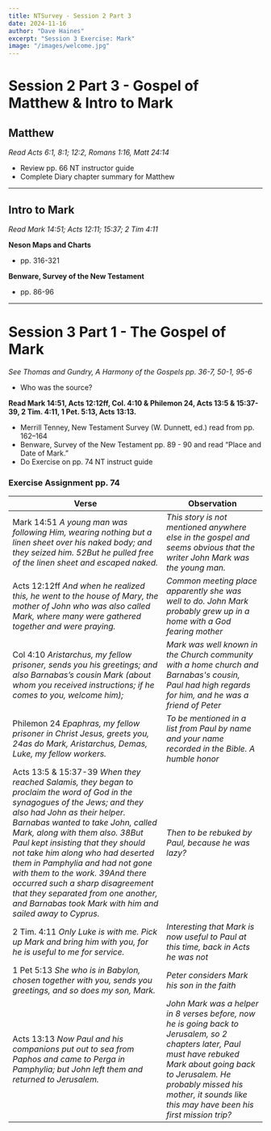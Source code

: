 ```yaml
---
title: NTSurvey - Session 2 Part 3
date: 2024-11-16
author: "Dave Haines"
excerpt: "Session 3 Exercise: Mark"
image: "/images/welcome.jpg"
---
```


# Session 2 Part 3 - Gospel of Matthew & Intro to Mark
## Matthew

*Read Acts 6:1, 8:1; 12:2, Romans 1:16, Matt 24:14*
- Review pp. 66 NT instructor guide
- Complete Diary chapter summary for Matthew

---

## Intro to Mark

*Read Mark 14:51; Acts 12:11; 15:37; 2 Tim 4:11*

**Neson Maps and Charts**
- pp. 316-321

**Benware, Survey of the New Testament**
- pp. 86-96

---

# Session 3 Part 1 - The Gospel of Mark
*See Thomas and Gundry, A Harmony of the Gospels pp. 36-7, 50-1, 95-6*
- Who was the source?

**Read Mark 14:51, Acts 12:12ff, Col. 4:10 & Philemon 24, Acts 13:5 & 15:37-39, 2 Tim. 4:11, 1 Pet. 5:13, Acts 13:13.**
- Merrill Tenney, New Testament Survey (W. Dunnett, ed.) read from pp. 162–164
- Benware, Survey of the New Testament pp. 89 - 90 and read “Place and Date of Mark.”
- Do Exercise on pp. 74 NT instruct guide

### Exercise Assignment pp. 74

| Verse | Observation |
| ------ | ---------| 
| Mark 14:51 *A young man was following Him, wearing nothing but a linen sheet over his naked body; and they seized him. 52But he pulled free of the linen sheet and escaped naked.* | *This story is not mentioned anywhere else in the gospel and seems obvious that the writer John Mark was the young man.* |
| Acts 12:12ff *And when he realized this, he went to the house of Mary, the mother of John who was also called Mark, where many were gathered together and were praying.* | *Common meeting place apparently she was well to do.  John Mark probably grew up in a home with a God fearing mother* |
| Col 4:10 *Aristarchus, my fellow prisoner, sends you his greetings; and also Barnabas’s cousin Mark (about whom you received instructions; if he comes to you, welcome him);* | *Mark was well known in the Church community with a home church and Barnabas's cousin, Paul had high regards for him, and he was a friend of Peter* |
| Philemon 24 *Epaphras, my fellow prisoner in Christ Jesus, greets you, 24as do Mark, Aristarchus, Demas, Luke, my fellow workers.* | *To be mentioned in a list from Paul by name and your name recorded in the Bible. A humble honor* |
| Acts 13:5 & 15:37-39 *When they reached Salamis, they began to proclaim the word of God in the synagogues of the Jews; and they also had John as their helper.* *Barnabas wanted to take John, called Mark, along with them also. 38But Paul kept insisting that they should not take him along who had deserted them in Pamphylia and had not gone with them to the work. 39And there occurred such a sharp disagreement that they separated from one another, and Barnabas took Mark with him and sailed away to Cyprus.* | *Then to be rebuked by Paul, because he was lazy?* |
| 2 Tim. 4:11 *Only Luke is with me. Pick up Mark and bring him with you, for he is useful to me for service.* | *Interesting that Mark is now useful to Paul at this time, back in Acts he was not* |
| 1 Pet 5:13 *She who is in Babylon, chosen together with you, sends you greetings, and so does my son, Mark.* | *Peter considers Mark his son in the faith* |
| Acts 13:13 *Now Paul and his companions put out to sea from Paphos and came to Perga in Pamphylia; but John left them and returned to Jerusalem.* | *John Mark was a helper in 8 verses before, now he is going back to Jerusalem, so 2 chapters later, Paul must have rebuked Mark about going back to Jerusalem. He probably missed his mother, it sounds like this may have been his first mission trip?* |


